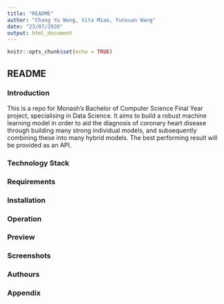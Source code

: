 ```yaml
---
title: "README"
author: "Chang Yu Wang, Vita Miao, Yunxuan Wang"
date: "23/07/2020"
output: html_document
---
```


```r
knitr::opts_chunk$set(echo = TRUE)
```

## README
### Introduction
This is a repo for Monash's Bachelor of Computer Science Final Year project, specialising in Data Science. It aims to build a robust machine learning model in order to aid the diagnosis of coronary heart disease through building many strong individual models, and subsequently combining these into many hybrid models. The best performing result will be provided as an API.

### Technology Stack
### Requirements
### Installation
### Operation
### Preview
### Screenshots
### Authours
### Appendix
